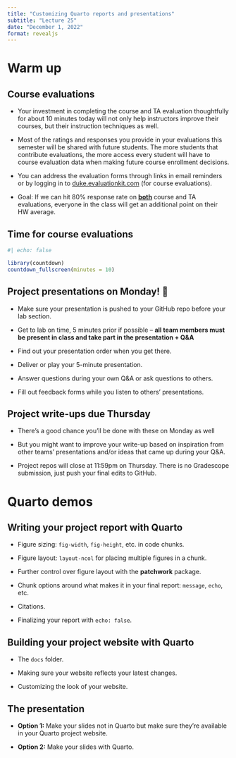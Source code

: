 ```yaml
---
title: "Customizing Quarto reports and presentations"
subtitle: "Lecture 25"
date: "December 1, 2022"
format: revealjs
---
```


# Warm up

## Course evaluations {.smaller}

-   Your investment in completing the course and TA evaluation thoughtfully for about 10 minutes today will not only help instructors improve their courses, but their instruction techniques as well.

-   Most of the ratings and responses you provide in your evaluations this semester will be shared with future students.
    The more students that contribute evaluations, the more access every student will have to course evaluation data when making future course enrollment decisions.

-   You can address the evaluation forms through links in email reminders or by logging in to [duke.evaluationkit.com](https://duke.evaluationkit.com/) (for course evaluations).

-   Goal: If we can hit 80% response rate on [**both**]{.underline} course and TA evaluations, everyone in the class will get an additional point on their HW average.

## Time for course evaluations

```r
#| echo: false

library(countdown)
countdown_fullscreen(minutes = 10)
```

## Project presentations on Monday! 🥳 {.smaller}

-   Make sure your presentation is pushed to your GitHub repo before your lab section.

-   Get to lab on time, 5 minutes prior if possible -- **all team members must be present in class and take part in the presentation + Q&A**

-   Find out your presentation order when you get there.

-   Deliver or play your 5-minute presentation.

-   Answer questions during your own Q&A or ask questions to others.

-   Fill out feedback forms while you listen to others' presentations.

## Project write-ups due Thursday

-   There's a good chance you'll be done with these on Monday as well

-   But you might want to improve your write-up based on inspiration from other teams' presentations and/or ideas that came up during your Q&A.

-   Project repos will close at 11:59pm on Thursday.
    There is no Gradescope submission, just push your final edits to GitHub.

# Quarto demos

## Writing your project report with Quarto

-   Figure sizing: `fig-width`, `fig-height`, etc. in code chunks.

-   Figure layout: `layout-ncol` for placing multiple figures in a chunk.

-   Further control over figure layout with the **patchwork** package.

-   Chunk options around what makes it in your final report: `message`, `echo`, etc.

-   Citations.

-   Finalizing your report with `echo: false`.

## Building your project website with Quarto

-   The `docs` folder.

-   Making sure your website reflects your latest changes.

-   Customizing the look of your website.

## The presentation

-   **Option 1:** Make your slides not in Quarto but make sure they're available in your Quarto project website.

-   **Option 2:** Make your slides with Quarto.
